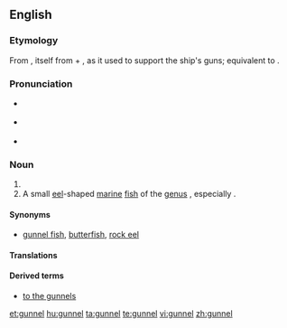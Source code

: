 ==English==

===Etymology===
From {{etyl|enm|en}} {{term|gonnewalle|lang=enm}}, itself from {{term|gonne||gun|lang=enm}} + {{term|wale|lang=enm}}, as it used to support the ship's guns; equivalent to {{compound|gun|wale|lang=en}}.

===Pronunciation===
* {{a|UK}} {{IPA|/‘ɡʌnəl/|lang=en}}
* {{a|US}} {{IPA|/‘ɡʌnl/|lang=en}}
* {{rhymes|ʌnəl|lang=en}}

===Noun===
{{en-noun}}

# {{alternative spelling of|gunwale|lang=en}}
# A small [[eel]]-shaped [[marine]] [[fish]] of the [[genus]] {{taxlink|Muraenoides|genus|noshow=1}}, especially {{taxlink|Muraaenoides gunnellus|species|noshow=1}}.

====Synonyms====
* {{sense|eel-shaped fish}} [[gunnel fish]], [[butterfish]], [[rock eel]]

====Translations====
{{trans-see|gunwale}}

====Derived terms====
* [[to the gunnels]]

[[et:gunnel]]
[[hu:gunnel]]
[[ta:gunnel]]
[[te:gunnel]]
[[vi:gunnel]]
[[zh:gunnel]]